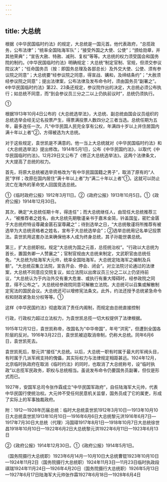 ```yaml
---
---
---
```

title: 大总统
---



根据《中华民国临时约法》的规定，大总统是一国元首。他代表政府，“总揽政务，公布法律”；“统率全国陆海军队”；“接受外国之大使、公使”；“颁给勋章，并其他荣典”；“宣告大赦、特赦、减刑、复权”等等。大总统的权力须受国会和国务院的制约。《中华民国临时约法》明确规定：大总统“制定官制、官规，但须交参议院议决”；“任命国务员（按：即国务总理及各部总长）及外交大使、公使、须有参议院之同意”；大总统要“经参议院之同意，得宣战、媾和，及缔结条约”；“大赦须经参议院之同意”；提出法律案，公布法律及发布命令时，须由国务员“副署之”。《中华民国临时约法》第22、23条还规定，参议院作出的决定，大总统必须公布执行；如总统不同意，而“到会参议员三分之二以上仍执前议时”，总统仍须执行。

①

根据1913年10月4日公布的《大总统选举法》，大总统、副总统由国会议员组织的总统选举会经无记名投票产生，得票满投票人数四分之三者当选。总统任期为五年，最多连任一次。凡“中华民国人民完全享有公权，年满四十岁以上并住居国内满十年以上者”②，方得被选为大总统。

对于这些规定，袁世凯是不满意的。他一当上大总统就对《中华民国临时约法》和《大总统选举法》提出修改。1914年5月1日，公布《中华民国约法》，以取代《中华民国临时约法》。12月29日又公布了《修正大总统选举法》。这两个法律条文，大大提高了总统的权力。

首先，将原大总统被选举资格改为“有中华民国国籍之男子”，取消了原有的“人民”字样；改原在国内居住“满十年以上者”为“满二十年以上者”①。这就可以防止流亡在海外的革命党人回国竞选总统。

①《临时政府公报》1912年3月11日。②《政府公报》1913年10月5日。①《政府公报》1914年12月30日。

其次，确定“大总统任期十年，得连任”；而大总统继任人，由现任大总统推荐三人，“被推荐者之姓名，由大总统先期敬谨亲书于嘉禾金简，钤盖国玺，密贮金匮于大总统府特设尊藏金匮石室尊藏之”；待到选举之日，“大总统敬谨将所推荐有被选举为大总统资格者之姓名，宣布于大总统选举会”；②选举总统用记名单记投票法。袁世凯用这套办法来确保他本人成为终身总统，其子孙能世袭总统。

第三，扩大总统职权。规定“大总统为国之元首，总揽统治权”。“行政以大总统为首长，置国务卿一人赞襄之”；官制官规由大总统来制定，文武职官由总统任免。“大总统为陆海军大元帅，统率全国陆海军。大总统定陆海军之编制及兵额”。“大总统召集立法院，宣告开会、停会、闭会”。对立法院讨论通过的法律案，大总统不同意应交院复议，如立法院以出席议员三分之二以上仍坚持前议，“大总统认为于内治外交有重大危害、或执行有重大障碍时，经参政院之同意，得不公布之”。大总统经参政院同意可解散立法院。大总统可以召集或解散制定宪法的国民会议。大总统还可以增修宪法条文。此外，约法还授予总统紧急命令权和财政紧急处分权等等。①

这样《中华民国约法》彻底取消了责任内阁制，而规定由总统直接控制

行政，行政权力超过立法权力，为袁世凯总揽一切大权提供了法律根据。

1915年12月12日，袁世凯称帝，改国名为“中华帝国”，年号“洪宪”，但遭到全国各阶层的反对。1916年3月22日，袁世凯被迫取消帝制，仍称大总统。同年6月6日，袁世凯死去。

袁世凯死后，黎元洪“接任”大总统。以后，大总统一职有时属于最大的军阀头目，有时属于几派军阀支持的傀儡，其实际权力与法律规定相距甚远。1924年12月，北京临时执政府在取消《临时约法》的同时，也取消了大总统称号，设“临时执政”以总揽军民政务，职权与总统相当。虽说发布命令仍要国务员副署，但仅是形式而已。

1927年，安国军总司令张作霖成立“中华民国军政府”，自任陆海军大元帅，代表中华民国行使统治权。大元帅不受任何民意机关监督，国务员成了它的属吏，形成了实际上的军事独裁政府。

附：1912—1928年历届总统：临时大总统袁世凯1912年3月10日—1913年10月10日大总统袁世凯1913年10月10日—1916年6月6日大总统黎元洪1916年6月7日—1917年7月30日大总统（代理）冯国璋1917年8月1日—1918年10月7日大总统徐世昌1918年10月10日—1922年6月2日大总统黎元洪1922年6月11日—1923年6月13日

②《政府公报》1914年12月30日。①《政府公报》1914年5月1日。

（国务院摄行大总统职）1923年6月14月—10月10日大总统曹锟1923年10月10日—1924年11月2日（国务院摄行大总统职）1924年11月3日—11月23日临时执政段祺瑞1924年11月24日—1926年4月20日（国务院摄行大总统职）1926年5月13日—1927年6月17日陆海军大元帅张作霖1927年6月18日—1928年6月4日